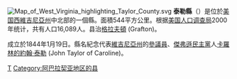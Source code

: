 {{noteTA
|G1=USState
|G2=Country
}}
{{Otheruses|泰勒縣|subject=美國西維吉尼亞州的一個縣|other=同名的縣}}
[[File:Map_of_West_Virginia_highlighting_Taylor_County.svg|right]]
'''泰勒縣'''（{{lang-en|Taylor County}}）是位於[[美国|美国]][[西維吉尼亞州|西維吉尼亞州]]中北部的一個縣。面積544平方公里。根据[[美国人口调查局|美国人口调查局]]2000年统计，共有人口16,089人。县治[[格拉夫頓_(西維吉尼亞州)|格拉夫頓]] (Grafton)。

成立於1844年1月19日。縣名紀念代表[[維吉尼亞州|維吉尼亞州]]的[[美國參議院|參議員]]、[[傑弗遜民主黨|傑弗遜民主黨]]人[[卡羅林的約翰·泰勒|卡羅林的約翰·泰勒]] (John Taylor of Caroline)。
{{WestVirginia-stub}}

[[Category:西弗吉尼亚州行政区划|T]]
[[Category:阿巴拉契亚地区的县|Category:阿巴拉契亚地区的县]]
